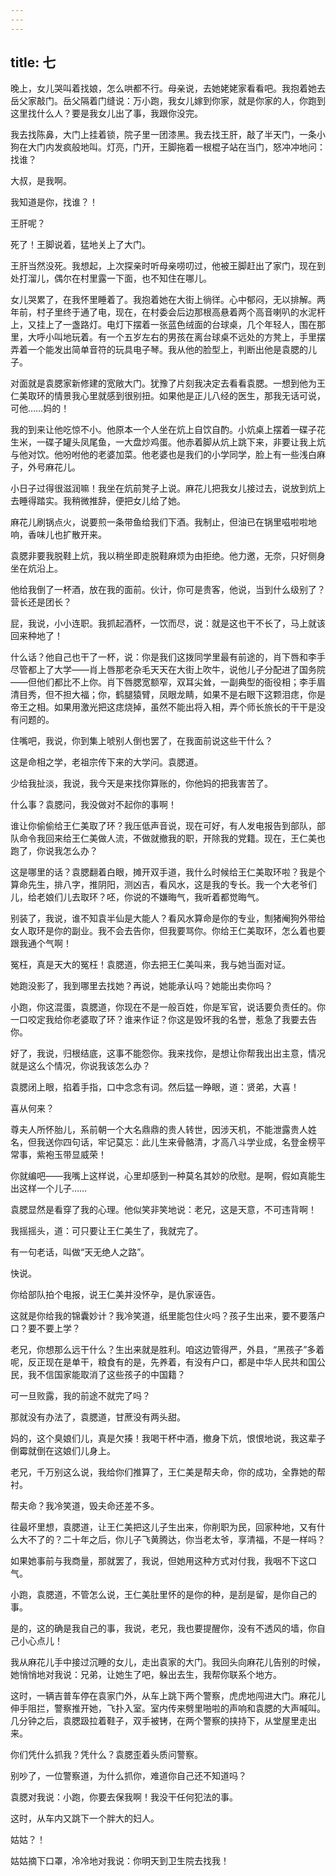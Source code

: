```yaml
---
---
---
```

title: 七
---




晚上，女儿哭叫着找娘，怎么哄都不行。母亲说，去她姥姥家看看吧。我抱着她去岳父家敲门。岳父隔着门缝说：万小跑，我女儿嫁到你家，就是你家的人，你跑到这里找什么人？要是我女儿出了事，我跟你没完。

我去找陈鼻，大门上挂着锁，院子里一团漆黑。我去找王肝，敲了半天门，一条小狗在大门内发疯般地叫。灯亮，门开，王脚拖着一根棍子站在当门，怒冲冲地问：找谁？

大叔，是我啊。

我知道是你，找谁？！

王肝呢？

死了！王脚说着，猛地关上了大门。

王肝当然没死。我想起，上次探亲时听母亲唠叨过，他被王脚赶出了家门，现在到处打溜儿，偶尔在村里露一下面，也不知住在哪儿。

女儿哭累了，在我怀里睡着了。我抱着她在大街上徜徉。心中郁闷，无以排解。两年前，村子里终于通了电，现在，在村委会后边那根高悬着两个高音喇叭的水泥杆上，又挂上了一盏路灯。电灯下摆着一张蓝色绒面的台球桌，几个年轻人，围在那里，大呼小叫地玩着。有一个五岁左右的男孩在离台球桌不远处的方凳上，手里摆弄着一个能发出简单音符的玩具电子琴。我从他的脸型上，判断出他是袁腮的儿子。

对面就是袁腮家新修建的宽敞大门。犹豫了片刻我决定去看看袁腮。一想到他为王仁美取环的情景我心里就感到很别扭。如果他是正儿八经的医生，那我无话可说，可他……妈的！

我的到来让他吃惊不小。他原本一个人坐在炕上自饮自酌。小炕桌上摆着一碟子花生米，一碟子罐头凤尾鱼，一大盘炒鸡蛋。他赤着脚从炕上跳下来，非要让我上炕与他对饮。他吩咐他的老婆加菜。他老婆也是我们的小学同学，脸上有一些浅白麻子，外号麻花儿。

小日子过得很滋润嘛！我坐在炕前凳子上说。麻花儿把我女儿接过去，说放到炕上去睡得踏实。我稍微推辞，便把女儿给了她。

麻花儿刷锅点火，说要煎一条带鱼给我们下酒。我制止，但油已在锅里嗞啦啦地响，香味儿也扩散开来。

袁腮非要我脱鞋上炕，我以稍坐即走脱鞋麻烦为由拒绝。他力邀，无奈，只好侧身坐在炕沿上。

他给我倒了一杯酒，放在我的面前。伙计，你可是贵客，他说，当到什么级别了？营长还是团长？

屁，我说，小小连职。我抓起酒杯，一饮而尽，说：就是这也干不长了，马上就该回来种地了！

什么话？他自己也干了一杯，说：你是我们这拨同学里最有前途的，肖下唇和李手尽管都上了大学——肖上唇那老杂毛天天在大街上吹牛，说他儿子分配进了国务院——但他们都比不上你。肖下唇腮宽额窄，双耳尖耸，一副典型的衙役相；李手眉清目秀，但不担大福；你，鹤腿猿臂，凤眼龙睛，如果不是右眼下这颗泪痣，你是帝王之相。如果用激光把这痣烧掉，虽然不能出将入相，弄个师长旅长的干干是没有问题的。

住嘴吧，我说，你到集上唬别人倒也罢了，在我面前说这些干什么？

这是命相之学，老祖宗传下来的大学问。袁腮道。

少给我扯淡，我说，我今天是来找你算账的，你他妈的把我害苦了。

什么事？袁腮问，我没做对不起你的事啊！

谁让你偷偷给王仁美取了环？我压低声音说，现在可好，有人发电报告到部队，部队命令我回来给王仁美做人流，不做就撤我的职，开除我的党籍。现在，王仁美也跑了，你说我怎么办？

这是哪里的话？袁腮翻着白眼，摊开双手道，我什么时候给王仁美取环啦？我是个算命先生，排八字，推阴阳，测凶吉，看风水，这是我的专长。我一个大老爷们儿，给老娘们儿去取环？呸，你说的不嫌晦气，我听着都觉晦气。

别装了，我说，谁不知袁半仙是大能人？看风水算命是你的专业，劁猪阉狗外带给女人取环是你的副业。我不会去告你，但我要骂你。你给王仁美取环，怎么着也要跟我通个气啊！

冤枉，真是天大的冤枉！袁腮道，你去把王仁美叫来，我与她当面对证。

她跑没影了，我到哪里去找她？再说，她能承认吗？她能出卖你吗？

小跑，你这混蛋，袁腮道，你现在不是一般百姓，你是军官，说话要负责任的。你一口咬定我给你老婆取了环？谁来作证？你这是毁坏我的名誉，惹急了我要去告你。

好了，我说，归根结底，这事不能怨你。我来找你，是想让你帮我出出主意，情况就是这么个情况，你说我该怎么办？

袁腮闭上眼，掐着手指，口中念念有词。然后猛一睁眼，道：贤弟，大喜！

喜从何来？

尊夫人所怀胎儿，系前朝一个大名鼎鼎的贵人转世，因涉天机，不能泄露贵人姓名，但我送你四句话，牢记莫忘：此儿生来骨骼清，才高八斗学业成，名登金榜平常事，紫袍玉带显威荣！

你就编吧——我嘴上这样说，心里却感到一种莫名其妙的欣慰。是啊，假如真能生出这样一个儿子……

袁腮显然是看穿了我的心理。他似笑非笑地说：老兄，这是天意，不可违背啊！

我摇摇头，道：可只要让王仁美生了，我就完了。

有一句老话，叫做“天无绝人之路”。

快说。

你给部队拍个电报，说王仁美并没怀孕，是仇家诬告。

这就是你给我的锦囊妙计？我冷笑道，纸里能包住火吗？孩子生出来，要不要落户口？要不要上学？

老兄，你想那么远干什么？生出来就是胜利。咱这边管得严，外县，“黑孩子”多着呢，反正现在是单干，粮食有的是，先养着，有没有户口，都是中华人民共和国公民，我不信国家能取消了这些孩子的中国籍？

可一旦败露，我的前途不就完了吗？

那就没有办法了，袁腮道，甘蔗没有两头甜。

妈的，这个臭娘们儿，真是欠揍！我喝干杯中酒，撤身下炕，恨恨地说，我这辈子倒霉就倒在这娘们儿身上。

老兄，千万别这么说，我给你们推算了，王仁美是帮夫命，你的成功，全靠她的帮衬。

帮夫命？我冷笑道，毁夫命还差不多。

往最坏里想，袁腮道，让王仁美把这儿子生出来，你削职为民，回家种地，又有什么大不了的？二十年之后，你儿子飞黄腾达，你当老太爷，享清福，不是一样吗？

如果她事前与我商量，那就罢了，我说，但她用这种方式对付我，我咽不下这口气。

小跑，袁腮道，不管怎么说，王仁美肚里怀的是你的种，是刮是留，是你自己的事。

是的，这的确是我自己的事，我说，老兄，我也要提醒你，没有不透风的墙，你自己小心点儿！

我从麻花儿手中接过沉睡的女儿，走出袁家的大门。我回头向麻花儿告别的时候，她悄悄地对我说：兄弟，让她生了吧，躲出去生，我帮你联系个地方。

这时，一辆吉普车停在袁家门外，从车上跳下两个警察，虎虎地闯进大门。麻花儿伸手阻拦，警察推开她，飞扑入室。室内传来劈里啪啦的声响和袁腮的大声喊叫。几分钟之后，袁腮趿拉着鞋子，双手被铐，在两个警察的挟持下，从堂屋里走出来。

你们凭什么抓我？凭什么？袁腮歪着头质问警察。

别吵了，一位警察道，为什么抓你，难道你自己还不知道吗？

袁腮对我说：小跑，你要去保我啊！我没干任何犯法的事。

这时，从车内又跳下一个胖大的妇人。

姑姑？！

姑姑摘下口罩，冷冷地对我说：你明天到卫生院去找我！